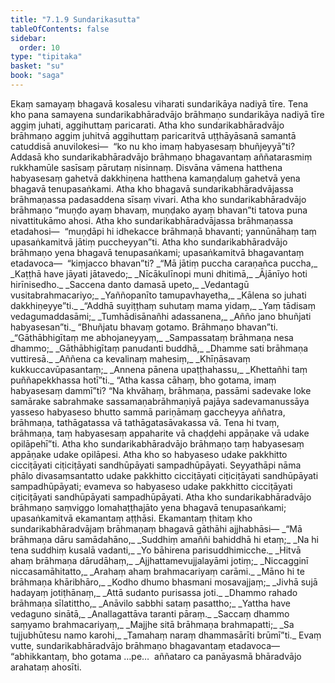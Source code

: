 ```yaml
---
title: "7.1.9 Sundarikasutta"
tableOfContents: false
sidebar:
  order: 10
type: "tipitaka"
basket: "su"
book: "saga"
---
```



<DynamicBreadcrumb />

<Division number="195" book="saga">

<Paragraph number="1183" book="saga">
Ekaṃ samayaṃ bhagavā kosalesu viharati sundarikāya nadiyā tīre. Tena kho pana samayena sundarikabhāradvājo brāhmaṇo sundarikāya nadiyā tīre aggiṃ juhati, aggihuttaṃ paricarati. Atha kho sundarikabhāradvājo brāhmaṇo aggiṃ juhitvā aggihuttaṃ paricaritvā uṭṭhāyāsanā samantā catuddisā anuvilokesi—  “ko nu kho imaṃ habyasesaṃ bhuñjeyyā”ti? Addasā kho sundarikabhāradvājo brāhmaṇo bhagavantaṃ aññatarasmiṃ rukkhamūle sasīsaṃ pārutaṃ nisinnaṃ. Disvāna vāmena hatthena habyasesaṃ gahetvā dakkhiṇena hatthena kamaṇḍaluṃ gahetvā yena bhagavā tenupasaṅkami. Atha kho bhagavā sundarikabhāradvājassa brāhmaṇassa padasaddena sīsaṃ vivari. Atha kho sundarikabhāradvājo brāhmaṇo “muṇḍo ayaṃ bhavaṃ, muṇḍako ayaṃ bhavan”ti tatova puna nivattitukāmo ahosi. Atha kho sundarikabhāradvājassa brāhmaṇassa etadahosi—  “muṇḍāpi hi idhekacce brāhmaṇā bhavanti; yannūnāhaṃ taṃ upasaṅkamitvā jātiṃ puccheyyan”ti.
</Paragraph>

<Paragraph number="1184" book="saga">
Atha kho sundarikabhāradvājo brāhmaṇo yena bhagavā tenupasaṅkami; upasaṅkamitvā bhagavantaṃ etadavoca—  “kiṃjacco bhavan”ti?
</Paragraph>

<Paragraph number="1185" type="verses" book="saga">
_“Mā jātiṃ puccha caraṇañca puccha,_  
_Kaṭṭhā have jāyati jātavedo;_  
_Nīcākulīnopi muni dhitimā,_  
_Ājānīyo hoti hirīnisedho._  

</Paragraph>

<Paragraph number="1186" type="verses" book="saga">
_Saccena danto damasā upeto,_  
_Vedantagū vusitabrahmacariyo;_  
_Yaññopanīto tamupavhayetha,_  
_Kālena so juhati dakkhiṇeyye”ti._  

</Paragraph>

<Paragraph number="1187" type="verses" book="saga">
_“Addhā suyiṭṭhaṃ suhutaṃ mama yidaṃ,_  
_Yaṃ tādisaṃ vedagumaddasāmi;_  
_Tumhādisānañhi adassanena,_  
_Añño jano bhuñjati habyasesan”ti._  

</Paragraph>

<Paragraph number="1188" book="saga">
“Bhuñjatu bhavaṃ gotamo. Brāhmaṇo bhavan”ti.
</Paragraph>

<Paragraph number="1189" type="verses" book="saga">
_“Gāthābhigītaṃ me abhojaneyyaṃ,_  
_Sampassataṃ brāhmaṇa nesa dhammo;_  
_Gāthābhigītaṃ panudanti buddhā,_  
_Dhamme sati brāhmaṇa vuttiresā._  

</Paragraph>

<Paragraph number="1190" type="verses" book="saga">
_Aññena ca kevalinaṃ mahesiṃ,_  
_Khīṇāsavaṃ kukkuccavūpasantaṃ;_  
_Annena pānena upaṭṭhahassu,_  
_Khettañhi taṃ puññapekkhassa hotī”ti._  

</Paragraph>

<Paragraph number="1191" book="saga">
“Atha kassa cāhaṃ, bho gotama, imaṃ habyasesaṃ dammī”ti? “Na khvāhaṃ, brāhmaṇa, passāmi sadevake loke samārake sabrahmake sassamaṇabrāhmaṇiyā pajāya sadevamanussāya yasseso habyaseso bhutto sammā pariṇāmaṃ gaccheyya aññatra, brāhmaṇa, tathāgatassa vā tathāgatasāvakassa vā. Tena hi tvaṃ, brāhmaṇa, taṃ habyasesaṃ appaharite vā chaḍḍehi appāṇake vā udake opilāpehī”ti.
</Paragraph>

<Paragraph number="1192" book="saga">
Atha kho sundarikabhāradvājo brāhmaṇo taṃ habyasesaṃ appāṇake udake opilāpesi. Atha kho so habyaseso udake pakkhitto cicciṭāyati ciṭiciṭāyati sandhūpāyati sampadhūpāyati. Seyyathāpi nāma phālo divasaṃsantatto udake pakkhitto cicciṭāyati ciṭiciṭāyati sandhūpāyati sampadhūpāyati; evameva so habyaseso udake pakkhitto cicciṭāyati ciṭiciṭāyati sandhūpāyati sampadhūpāyati.
</Paragraph>

<Paragraph number="1193" book="saga">
Atha kho sundarikabhāradvājo brāhmaṇo saṃviggo lomahaṭṭhajāto yena bhagavā tenupasaṅkami; upasaṅkamitvā ekamantaṃ aṭṭhāsi. Ekamantaṃ ṭhitaṃ kho sundarikabhāradvājaṃ brāhmaṇaṃ bhagavā gāthāhi ajjhabhāsi—
</Paragraph>

<Paragraph number="1194" type="verses" book="saga">
_“Mā brāhmaṇa dāru samādahāno,_  
_Suddhiṃ amaññi bahiddhā hi etaṃ;_  
_Na hi tena suddhiṃ kusalā vadanti,_  
_Yo bāhirena parisuddhimicche._  

</Paragraph>

<Paragraph number="1195" type="verses" book="saga">
_Hitvā ahaṃ brāhmaṇa dārudāhaṃ,_  
_Ajjhattamevujjalayāmi jotiṃ;_  
_Niccagginī niccasamāhitatto,_  
_Arahaṃ ahaṃ brahmacariyaṃ carāmi._  

</Paragraph>

<Paragraph number="1196" type="verses" book="saga">
_Māno hi te brāhmaṇa khāribhāro,_  
_Kodho dhumo bhasmani mosavajjaṃ;_  
_Jivhā sujā hadayaṃ jotiṭhānaṃ,_  
_Attā sudanto purisassa joti._  

</Paragraph>

<Paragraph number="1197" type="verses" book="saga">
_Dhammo rahado brāhmaṇa sīlatittho,_  
_Anāvilo sabbhi sataṃ pasattho;_  
_Yattha have vedaguno sinātā,_  
_Anallagattāva taranti pāraṃ._  

</Paragraph>

<Paragraph number="1198" type="verses" book="saga">
_Saccaṃ dhammo saṃyamo brahmacariyaṃ,_  
_Majjhe sitā brāhmaṇa brahmapatti;_  
_Sa tujjubhūtesu namo karohi,_  
_Tamahaṃ naraṃ dhammasārīti brūmī”ti._  

</Paragraph>

<Paragraph number="1199" book="saga">
Evaṃ vutte, sundarikabhāradvājo brāhmaṇo bhagavantaṃ etadavoca—  “abhikkantaṃ, bho gotama …pe…  aññataro ca panāyasmā bhāradvājo arahataṃ ahosīti.
</Paragraph>
</Division>